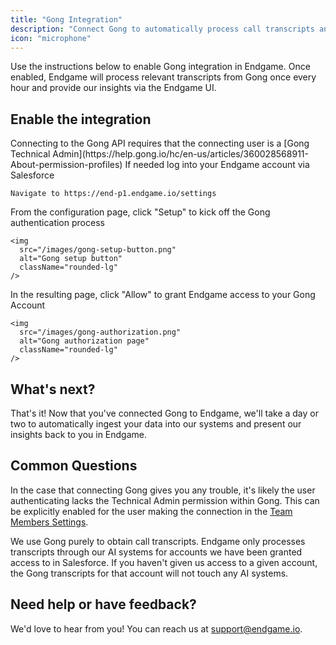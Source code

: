```yaml
---
title: "Gong Integration"
description: "Connect Gong to automatically process call transcripts and gain AI-powered insights"
icon: "microphone"
---
```


Use the instructions below to enable Gong integration in Endgame. Once enabled, Endgame will process relevant transcripts from Gong once every hour and provide our insights via the Endgame UI.

## Enable the integration

<Warning>
  Connecting to the Gong API requires that the connecting user is a [Gong Technical Admin](https://help.gong.io/hc/en-us/articles/360028568911-About-permission-profiles)
</Warning>

<Steps>
  <Step title="Access Configuration">
    If needed log into your Endgame account via Salesforce

    Navigate to https://end-p1.endgame.io/settings
  </Step>
  <Step title="Start Setup">
    From the configuration page, click "Setup" to kick off the Gong authentication process

    <img
      src="/images/gong-setup-button.png"
      alt="Gong setup button"
      className="rounded-lg"
    />
  </Step>
  <Step title="Grant Access">
    In the resulting page, click "Allow" to grant Endgame access to your Gong Account

    <img
      src="/images/gong-authorization.png"
      alt="Gong authorization page"
      className="rounded-lg"
    />
  </Step>
</Steps>

## What's next?

That's it\! Now that you've connected Gong to Endgame, we'll take a day or two to automatically ingest your data into our systems and present our insights back to you in Endgame.

## Common Questions

In the case that connecting Gong gives you any trouble, it's likely the user authenticating lacks the Technical Admin permission within Gong. This can be explicitly enabled for the user making the connection in the [Team Members Settings](https://app.gong.io/company/team-members).

<Info>
  We use Gong purely to obtain call transcripts. Endgame only processes transcripts through our AI systems for accounts we have been granted access to in Salesforce. If you haven't given us access to a given account, the Gong transcripts for that account will not touch any AI systems.
</Info>

## Need help or have feedback?

We'd love to hear from you\! You can reach us at [support@endgame.io](mailto:support@endgame.io).